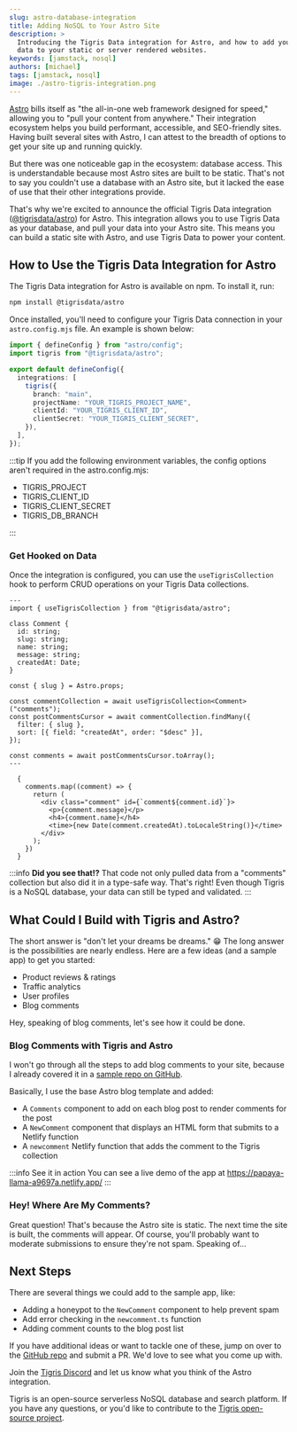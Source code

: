 ```yaml
---
slug: astro-database-integration
title: Adding NoSQL to Your Astro Site
description: >
  Introducing the Tigris Data integration for Astro, and how to add your NoSQL
  data to your static or server rendered websites.
keywords: [jamstack, nosql]
authors: [michael]
tags: [jamstack, nosql]
image: ./astro-tigris-integration.png
---
```


<head>
  <meta name="twitter:creator" content="@michaeljolley" />
</head>


[Astro](https://astro.build/) bills itself as "the all-in-one web framework
designed for speed," allowing you to "pull your content from anywhere." Their
integration ecosystem helps you build performant, accessible, and SEO-friendly
sites. Having built several sites with Astro, I can attest to the breadth
of options to get your site up and running quickly.

But there was one noticeable gap in the ecosystem: database access. This
is understandable because most Astro sites are built to be static. That's not to
say you couldn't use a database with an Astro site, but it lacked the ease of
use that their other integrations provide.

That's why we're excited to announce the official Tigris Data integration
([@tigrisdata/astro](https://npmjs.org/package/@tigrisdata/astro)) for Astro.
This integration allows you to use Tigris Data as your database, and pull your
data into your Astro site. This means you can build a static site with Astro,
and use Tigris Data to power your content.

<!-- truncate-->

## How to Use the Tigris Data Integration for Astro

The Tigris Data integration for Astro is available on npm. To install it, run:

```bash
npm install @tigrisdata/astro
```

Once installed, you'll need to configure your Tigris Data connection in your
`astro.config.mjs` file. An example is shown below:

```ts title=astro.config.mjs
import { defineConfig } from "astro/config";
import tigris from "@tigrisdata/astro";

export default defineConfig({
  integrations: [
    tigris({
      branch: "main",
      projectName: "YOUR_TIGRIS_PROJECT_NAME",
      clientId: "YOUR_TIGRIS_CLIENT_ID",
      clientSecret: "YOUR_TIGRIS_CLIENT_SECRET",
    }),
  ],
});
```

:::tip
If you add the following environment variables, the config options aren't required
in the astro.config.mjs:

- TIGRIS_PROJECT
- TIGRIS_CLIENT_ID
- TIGRIS_CLIENT_SECRET
- TIGRIS_DB_BRANCH

:::

### Get Hooked on Data

Once the integration is configured, you can use the `useTigrisCollection` hook
to perform CRUD operations on your Tigris Data collections.

```tsx
---
import { useTigrisCollection } from "@tigrisdata/astro";

class Comment {
  id: string;
  slug: string;
  name: string;
  message: string;
  createdAt: Date;
}

const { slug } = Astro.props;

const commentCollection = await useTigrisCollection<Comment>("comments");
const postCommentsCursor = await commentCollection.findMany({
  filter: { slug },
  sort: [{ field: "createdAt", order: "$desc" }],
});

const comments = await postCommentsCursor.toArray();
---

  {
    comments.map((comment) => {
      return (
        <div class="comment" id={`comment${comment.id}`}>
          <p>{comment.message}</p>
          <h4>{comment.name}</h4>
          <time>{new Date(comment.createdAt).toLocaleString()}</time>
        </div>
      );
    })
  }
```

:::info **Did you see that!?**
That code not only pulled data from a "comments" collection but also did it in
a type-safe way. That's right! Even though Tigris is a NoSQL database, your
data can still be typed and validated.
:::

## What Could I Build with Tigris and Astro?

The short answer is "don't let your dreams be dreams." 😁 The long answer is
the possibilities are nearly endless. Here are a few ideas (and a sample app)
to get you started:

- Product reviews & ratings
- Traffic analytics
- User profiles
- Blog comments

Hey, speaking of blog comments, let's see how it could be done.

### Blog Comments with Tigris and Astro

I won't go through all the steps to add blog comments to your site, because I
already covered it in a
[sample repo on GitHub](https://github.com/tigrisdata-community/astro-comments).

Basically, I use the base Astro blog template and added:

- A `Comments` component to add on each blog post to render comments for the post
- A `NewComment` component that displays an HTML form that submits to a Netlify
  function
- A `newcomment` Netlify function that adds the comment to the Tigris collection

:::info See it in action
You can see a live demo of the app at https://papaya-llama-a9697a.netlify.app/
:::

### Hey! Where Are My Comments?

Great question! That's because the Astro site is static. The next time the site
is built, the comments will appear. Of course, you'll probably want to moderate
submissions to ensure they're not spam. Speaking of...

## Next Steps

There are several things we could add to the sample app, like:

- Adding a honeypot to the `NewComment` component to help prevent spam
- Add error checking in the `newcomment.ts` function
- Adding comment counts to the blog post list

If you have additional ideas or want to tackle one of these, jump on over to
the [GitHub repo](https://github.com/tigrisdata-community/astro-comments) and
submit a PR. We'd love to see what you come up with.

Join the <a href={tigrisConfig.discordUrl}>Tigris Discord</a> and let us know
what you think of the Astro integration.

Tigris is an open-source serverless NoSQL database and search platform. If you
have any questions, or you'd like to contribute to the
[Tigris open-source project](https://github.com/tigrisdata/tigris).
